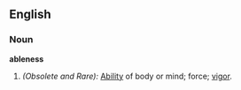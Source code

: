 ==English==

===Noun===
'''ableness'''

#''(Obsolete and Rare):'' [[Ability]] of body or mind; force; [[vigor]].